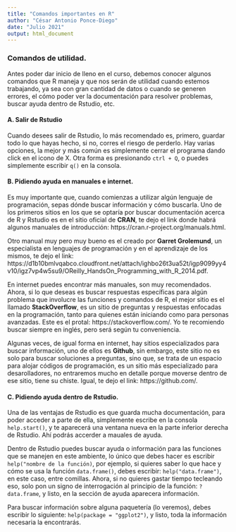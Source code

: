 ---
title: "Comandos importantes en R"
author: "César Antonio Ponce-Diego"
date: "Julio 2021"
output: html_document
---

### Comandos de utilidad. 

Antes poder dar inicio de lleno en el curso, debemos conocer algunos comandos que R maneja y que nos serán de utilidad cuando estemos trabajando, ya sea con gran cantidad de datos o cuando se generen errores, el cómo poder ver la documentación para resolver problemas, buscar ayuda dentro de Rstudio, etc. 

#### A. Salir de Rstudio

Cuando desees salir de Rstudio, lo más recomendado es, primero, guardar todo lo que hayas hecho, si no, corres el riesgo de perderlo. Hay varias opciones, la mejor y más común es simplemente cerrar el programa dando click en el icono de X. Otra forma es presionando `ctrl + Q`, o puedes simplemente escribir `q()` en la consola. </p>

#### B. Pidiendo ayuda en manuales e internet. 

Es muy importante que, cuando comienzas a utilizar algún lenguaje de programación, sepas dónde buscar información y cómo buscarla. Uno de los primeros sitios en los que se optaría por buscar documentación acerca de R y Rstudio es en el sitio oficial de **CRAN**, te dejo el link donde habrá algunos manuales de introducción: https://cran.r-project.org/manuals.html. </P>

Otro manual muy pero muy bueno es el creado por **Garret Grolemund**, un especialista en lenguajes de programación y en el aprendizaje de los mismos, te dejo el link: https://d1b10bmlvqabco.cloudfront.net/attach/ighbo26t3ua52t/igp9099yy4v10/igz7vp4w5su9/OReilly_HandsOn_Programming_with_R_2014.pdf. </p>

En internet puedes encontrar más manuales, son muy recomendados. Ahora, si lo que deseas es buscar respuestas específicas para algún problema que involucre las funciones y comandos de R, el mejor sitio es el llamado **StackOverflow**, es un sitio de preguntas y respuestas enfocadas en la programación, tanto para quienes están iniciando como para personas avanzadas. Este es el protal: https://stackoverflow.com/. Yo te recomiendo buscar siempre en inglés, pero será según tu conveniencia. </p>

Algunas veces, de igual forma en internet, hay sitios especializados para buscar información, uno de ellos es **Github**, sin embargo, este sitio no es solo para buscar soluciones a preguntas, sino que, se trata de un espacio para alojar códigos de programación, es un sitio más especializado para desarolladores, no entraremos mucho en detalle porque moverse dentro de ese sitio, tiene su chiste. Igual, te dejo el link: https://github.com/. </p>

#### C. Pidiendo ayuda dentro de Rstudio. 

Una de las ventajas de Rstudio es que guarda mucha documentación, para poder acceder a parte de ella, simplemente escribe en la consola `help.start()`, y te aparecerá una ventana nueva en la parte inferior derecha de Rstudio. Ahí podrás accerder a mauales de ayuda. </p>

Dentro de Rstudio puedes buscar ayuda o información para las funciones que se manejen en este ambiente, lo único que debes hacer es escribir `help("nombre de la función)`, por ejemplo, si quieres saber lo que hace y cómo se usa la función `data.frame()`, debes escribir: `help("data.frame")`, en este caso, entre comillas. Ahora, si no quieres gastar tiempo tecleando eso, solo pon un signo de interrogación al principio de la función: `?data.frame`, y listo, en la sección de ayuda aparecera información.</p>

Para buscar información sobre alguna paquetería (lo veremos), debes escribir lo siguiente: `help(package = "ggplot2")`, y listo, toda la información necesaria la encontrarás. 

